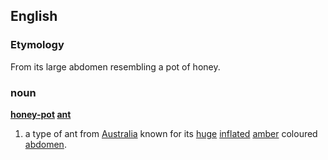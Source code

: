 ==English==
=== Etymology ===
From its large abdomen resembling a pot of honey.
===noun===
'''[[honey-pot]] [[ant]]'''
#a type of ant from [[Australia]] known for its [[huge]] [[inflate]]d [[amber]] coloured [[abdomen]].